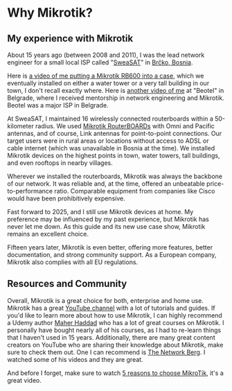 # Why Mikrotik?


<Alert
  title="Do your own research"
  description="For those of you who know me, I'm a stoic and a realist. Don't blindly follow my personal advice, or the advice of others. As an engineer, you should always do your own research and make your own decisions. Why I use Mikrotik is my personal choice, and I'm not trying to sell you on it. I'm just sharing my experience and knowledge with you. If my experience sells you on Mikrotik, that's great. If not, you can go with some other networking hardware."
  variant="warning"
/>

## My experience with Mikrotik

About 15 years ago (between 2008 and 2011), I was the lead network engineer for a small local ISP called "[SweaSAT](https://www.linkedin.com/company/sweasat/about/)" in [Brčko, Bosnia](https://maps.app.goo.gl/NSGmqRAiybxfKrPn6).

Here is [a video of me putting a Mikrotik RB600 into a case](https://www.youtube.com/watch?v=-Sz4nHgGsD4&ab_channel=AleksandarGrbic), which we eventually installed on either a water tower or a very tall building in our town, I don't recall exactly where. Here is [another video of me](https://www.youtube.com/watch?v=fZy_0GY98l0&ab_channel=AleksandarGrbic) at "Beotel" in Belgrade, where I received mentorship in network engineering and Mikrotik. Beotel was a major ISP in Belgrade.

At SweaSAT, I maintained 16 wirelessly connected routerboards within a 50-kilometer radius. We used [Mikrotik RouterBOARDs](https://mikrotik.com/products/group/routerboard) with Omni and Pacific antennas, and of course, Link antennas for point-to-point connections. Our target users were in rural areas or locations without access to ADSL or cable internet (which was unavailable in Bosnia at the time). We installed Mikrotik devices on the highest points in town, water towers, tall buildings, and even rooftops in nearby villages.

Wherever we installed the routerboards, Mikrotik was always the backbone of our network. It was reliable and, at the time, offered an unbeatable price-to-performance ratio. Comparable equipment from companies like Cisco would have been prohibitively expensive.

Fast forward to 2025, and I still use Mikrotik devices at home. My preference may be influenced by my past experience, but Mikrotik has never let me down. As this guide and its new use case show, Mikrotik remains an excellent choice.

Fifteen years later, Mikrotik is even better, offering more features, better documentation, and strong community support. As a European company, Mikrotik also complies with all EU regulations.

## Resources and Community

Overall, Mikrotik is a great choice for both, enterprise and home use. Mikrotik has a great [YouTube channel](https://www.youtube.com/@mikrotik) with a lot of tutorials and guides. If you'd like to learn more about how to use Mikrotik, I can highly recommend a Udemy author [Maher Haddad](https://www.udemy.com/user/maherhaddad2/?kw=mikrotik&src=sac) who has a lot of great courses on Mikrotik. I personally have bought nearly all of his courses, as I had to re-learn things that I haven't used in 15 years. Additionally, there are many great content creators on YouTube who are sharing their knowledge about Mikrotik, make sure to check them out. One I can recommend is [The Network Berg](https://www.youtube.com/@TheNetworkBerg). I watched some of his videos and they are great.

And before I forget, make sure to watch [5 reasons to choose MikroTik](https://www.youtube.com/watch?v=0DykSOLyU5Y&ab_channel=MikroTik), it's a great video.
